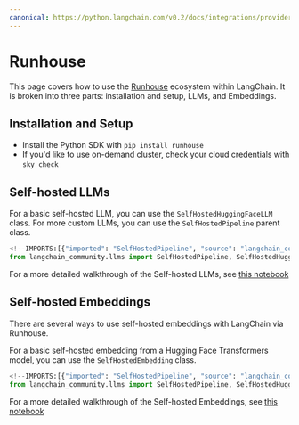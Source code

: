 ```yaml
---
canonical: https://python.langchain.com/v0.2/docs/integrations/providers/runhouse/
---
```


# Runhouse

This page covers how to use the [Runhouse](https://github.com/run-house/runhouse) ecosystem within LangChain.
It is broken into three parts: installation and setup, LLMs, and Embeddings.

## Installation and Setup
- Install the Python SDK with `pip install runhouse`
- If you'd like to use on-demand cluster, check your cloud credentials with `sky check`

## Self-hosted LLMs
For a basic self-hosted LLM, you can use the `SelfHostedHuggingFaceLLM` class. For more
custom LLMs, you can use the `SelfHostedPipeline` parent class.

```python
<!--IMPORTS:[{"imported": "SelfHostedPipeline", "source": "langchain_community.llms", "docs": "https://api.python.langchain.com/en/latest/llms/langchain_community.llms.self_hosted.SelfHostedPipeline.html", "title": "Runhouse"}, {"imported": "SelfHostedHuggingFaceLLM", "source": "langchain_community.llms", "docs": "https://api.python.langchain.com/en/latest/llms/langchain_community.llms.self_hosted_hugging_face.SelfHostedHuggingFaceLLM.html", "title": "Runhouse"}]-->
from langchain_community.llms import SelfHostedPipeline, SelfHostedHuggingFaceLLM
```

For a more detailed walkthrough of the Self-hosted LLMs, see [this notebook](/docs/integrations/llms/runhouse)

## Self-hosted Embeddings
There are several ways to use self-hosted embeddings with LangChain via Runhouse.

For a basic self-hosted embedding from a Hugging Face Transformers model, you can use 
the `SelfHostedEmbedding` class.
```python
<!--IMPORTS:[{"imported": "SelfHostedPipeline", "source": "langchain_community.llms", "docs": "https://api.python.langchain.com/en/latest/llms/langchain_community.llms.self_hosted.SelfHostedPipeline.html", "title": "Runhouse"}, {"imported": "SelfHostedHuggingFaceLLM", "source": "langchain_community.llms", "docs": "https://api.python.langchain.com/en/latest/llms/langchain_community.llms.self_hosted_hugging_face.SelfHostedHuggingFaceLLM.html", "title": "Runhouse"}]-->
from langchain_community.llms import SelfHostedPipeline, SelfHostedHuggingFaceLLM
```

For a more detailed walkthrough of the Self-hosted Embeddings, see [this notebook](/docs/integrations/text_embedding/self-hosted)